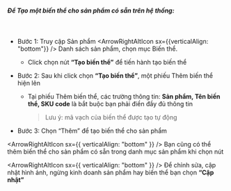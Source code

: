 
##### Để Tạo một biến thể cho sản phẩm có sẵn trên hệ thống:

<br />

- Bước 1: Truy cập Sản phẩm <ArrowRightAltIcon sx={{verticalAlign: "bottom"}} /> Danh sách sản phẩm, chọn mục Biến thể.
  - Click chọn nút **“Tạo biến thể”** để tiến hành tạo biến thể
- Bước 2: Sau khi click chọn **“Tạo biến thể”**, một phiếu Thêm biến thể hiện lên

  - Tại phiếu Thêm biến thể, các trường thông tin: **Sản phẩm, Tên biến thể, SKU code** là bắt buộc bạn phải điền đầy đủ thông tin

    > Lưu ý: mã vạch của biến thể được tạo tự động

- Bước 3: Chọn “Thêm” để tạo biến thể cho sản phẩm

<ArrowRightAltIcon sx={{ verticalAlign: "bottom" }} /> Bạn cũng có thể thêm biến thể cho sản phẩm có
sẵn trong danh mục sản phẩm khi chọn nút

<ArrowRightAltIcon sx={{ verticalAlign: "bottom" }} /> Để chỉnh sửa, cập nhật hình ảnh, ngừng kinh
doanh sản phẩm hay biến thể bạn chọn **“Cập nhật”**
